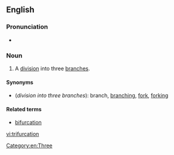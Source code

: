 ==English==

===Pronunciation===
* {{rhymes|eɪʃən}}

===Noun===
{{en-noun}}

# A [[division]] into three [[branch]]es.

====Synonyms====
* (''division into three branches''): branch, [[branching]], [[fork]], [[forking]]

====Related terms====
* [[bifurcation]]

[[Category:en:Three]]

[[vi:trifurcation]]